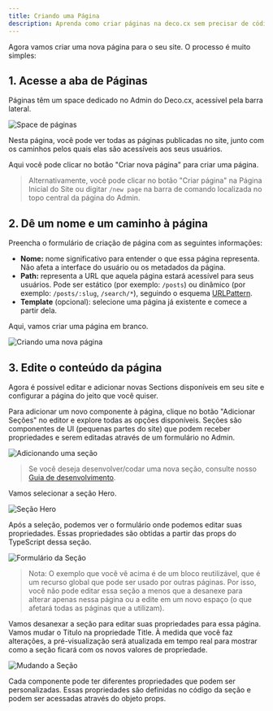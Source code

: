 ```yaml
---
title: Criando uma Página
description: Aprenda como criar páginas na deco.cx sem precisar de código
---
```


Agora vamos criar uma nova página para o seu site. O processo é muito simples:

## 1. Acesse a aba de Páginas

Páginas têm um space dedicado no Admin do Deco.cx, acessível pela barra lateral.

![Space de páginas](https://deco.cx/docs/getting-started/creating-a-new-page/pages-space.png)

Nesta página, você pode ver todas as páginas publicadas no site, junto com os
caminhos pelos quais elas são acessíveis aos seus usuários.

Aqui você pode clicar no botão "Criar nova página" para criar uma página.

> Alternativamente, você pode clicar no botão "Criar página" na Página Inicial
> do Site ou digitar `/new page` na barra de comando localizada no topo central
> da página do Admin.

## 2. Dê um nome e um caminho à página

Preencha o formulário de criação de página com as seguintes informações:

- **Nome:** nome significativo para entender o que essa página representa. Não
  afeta a interface do usuário ou os metadados da página.
- **Path:** representa a URL que aquela página estará acessível para seus
  usuários. Pode ser estático (por exemplo: `/posts`) ou dinâmico (por exemplo:
  `/posts/:slug`, `/search/*`), seguindo o esquema
  [URLPattern](http://mdn.io/urlpattern).
- **Template** (opcional): selecione uma página já existente e comece a partir
  dela.

Aqui, vamos criar uma página em branco.

![Criando uma nova página](https://deco.cx/docs/getting-started/creating-a-new-page/new-page.png)

## 3. Edite o conteúdo da página

Agora é possível editar e adicionar novas Sections disponíveis em seu site e
configurar a página do jeito que você quiser.

Para adicionar um novo componente à página, clique no botão "Adicionar Seções"
no editor e explore todas as opções disponíveis. Seções são componentes de UI
(pequenas partes do site) que podem receber propriedades e serem editadas
através de um formulário no Admin.

![Adicionando uma seção](https://deco.cx/docs/getting-started/creating-a-new-page/add-section.png)

> Se você deseja desenvolver/codar uma nova seção, consulte nosso
> [Guia de desenvolvimento](https://deco.cx/docs/pt/developing-guide/setup).

Vamos selecionar a seção Hero.

![Seção Hero](https://deco.cx/docs/getting-started/creating-a-new-page/hero.png)

Após a seleção, podemos ver o formulário onde podemos editar suas propriedades.
Essas propriedades são obtidas a partir das props do TypeScript dessa seção.

![Formulário da Seção](https://deco.cx/docs/getting-started/creating-a-new-page/section-form.png)

> Nota: O exemplo que você vê acima é de um bloco reutilizável, que é um recurso
> global que pode ser usado por outras páginas. Por isso, você não pode editar
> essa seção a menos que a desanexe para alterar apenas nessa página ou a edite
> em um novo espaço (o que afetará todas as páginas que a utilizam).

Vamos desanexar a seção para editar suas propriedades para essa página. Vamos
mudar o Título na propriedade Title. À medida que você faz alterações, a
pré-visualização será atualizada em tempo real para mostrar como a seção ficará
com os novos valores de propriedade.

![Mudando a Seção](https://deco.cx/docs/getting-started/creating-a-new-page/changing-section.png)

Cada componente pode ter diferentes propriedades que podem ser personalizadas.
Essas propriedades são definidas no código da seção e podem ser acessadas
através do objeto props.
